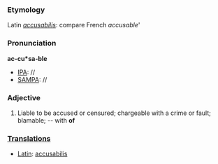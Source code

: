 ===Etymology===
Latin ''[[accusabilis]]'': compare French ''accusable'''
===Pronunciation===
'''ac-cu*sa-ble'''
*[[IPA]]: //
*[[SAMPA]]: //
===Adjective===
#Liable to be accused or censured; chargeable with a crime or fault; blamable; -- with '''of'''
===[[Translations]]===
*[[Latin]]: [[accusabilis]]